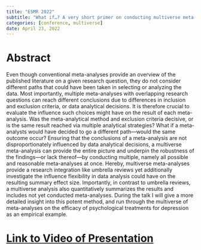 ```yaml
---
title: "ESMR 2022"
subtitle: "What if…? A very short primer on conducting multiverse meta-analyses in R"
categories: [conference, multiverse]
date: April 23, 2022
---
```


# Abstract

Even though conventional meta-analyses provide an overview of the published literature on a given research question, they do not consider different paths that could have been taken in selecting or analyzing the data. Most importantly, multiple meta-analyses with overlapping research questions can reach different conclusions due to differences in inclusion and exclusion criteria, or data analytical decisions. It is therefore crucial to evaluate the influence such choices might have on the result of each meta-analysis. Was the meta-analytical method and exclusion criteria decisive, or is the same result reached via multiple analytical strategies? What if a meta-analysts would have decided to go a different path—would the same outcome occur? Ensuring that the conclusions of a meta-analysis are not disproportionately influenced by data analytical decisions, a multiverse meta-analysis can provide the entire picture and underpin the robustness of the findings—or lack thereof—by conducting multiple, namely all possible and reasonable meta-analyses at once.
Hereby, multiverse meta-analyses provide a research integration like umbrella reviews yet additionally investigate the influence flexibility in data analysis could have on the resulting summary effect size. Importantly, in contrast to umbrella reviews, a multiverse analysis also quantitatively summarizes the results and includes not yet conducted meta-analyses. During the talk I will give a more detailed insight into this potent method, and run through the multiverse of meta-analyses on the efficacy of psychological treatments for depression as an empirical example.


# [Link to Video of Presentation](https://www.youtube.com/watch?v=qYUwIyRNOHU)
